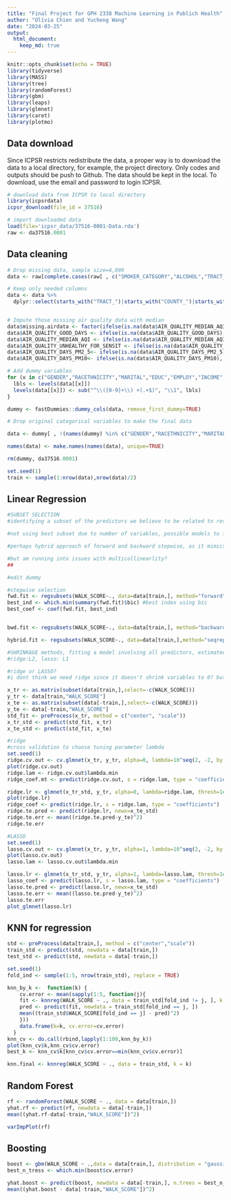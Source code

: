 ```yaml
---
title: "Final Project for GPH 2338 Machine Learning in Publich Health"
author: "Olivia Chien and Yucheng Wang"
date: "2024-03-25"
output: 
  html_document:
    keep_md: true
---
```


```r
knitr::opts_chunk$set(echo = TRUE)
library(tidyverse)
library(MASS)
library(tree)
library(randomForest)
library(gbm)
library(leaps)
library(glmnet)
library(caret)
library(plotmo)
```

## Data download

Since ICPSR restricts redistribute the data, a proper way is to download the data to a local directory, for example, the project directory. Only codes and outputs should be push to Github. The data should be kept in the local. To download, use the email and password to login ICPSR.

```r
# download data from ICPSR to local directory
library(icpsrdata)
icpsr_download(file_id = 37516)
```

```r
# import downloaded data
load(file='icpsr_data/37516-0001-Data.rda')
raw <- da37516.0001
```

## Data cleaning

```r
# Drop missing data, sample size=4,090
data <- raw[complete.cases(raw[ , c("SMOKER_CATEGORY","ALCOHOL","TRACT_BELOW_POVERTY","TRACT_UNINSURED_OVER_65","TRACT_OWNER_OVER_30","TRACT_UNINSURED_UNDER_18","COUNTY_VIOLENT_CRIME")]),]

# Keep only needed columns
data <- data %>% 
  dplyr::select(starts_with("TRACT_")|starts_with("COUNTY_")|starts_with("AIR_")|all_of(c("AGE","GENDER","RACETHNICITY","EDUC","MARITAL","EMPLOY","INCOME","REGION9","METRO","HOUSING","HOME_TYPE","SMOKER_CATEGORY","ALCOHOL","PHYSICIANS_TG_DOC","WALK_SCORE")))


# Impute those missing air quality data with median
data$missing.airdata <- factor(ifelse(is.na(data$AIR_QUALITY_MEDIAN_AQI), 1, 0),levels = c(1,0),labels = c("Yes","No"))
data$AIR_QUALITY_GOOD_DAYS <- ifelse(is.na(data$AIR_QUALITY_GOOD_DAYS), median(data$AIR_QUALITY_GOOD_DAYS,na.rm = TRUE), data$AIR_QUALITY_GOOD_DAYS)
data$AIR_QUALITY_MEDIAN_AQI <- ifelse(is.na(data$AIR_QUALITY_MEDIAN_AQI), median(data$AIR_QUALITY_MEDIAN_AQI,na.rm = TRUE), data$AIR_QUALITY_MEDIAN_AQI)
data$AIR_QUALITY_UNHEALTHY_FOR_SENSIT <- ifelse(is.na(data$AIR_QUALITY_UNHEALTHY_FOR_SENSIT), median(data$AIR_QUALITY_UNHEALTHY_FOR_SENSIT,na.rm = TRUE), data$AIR_QUALITY_UNHEALTHY_FOR_SENSIT)
data$AIR_QUALITY_DAYS_PM2_5<- ifelse(is.na(data$AIR_QUALITY_DAYS_PM2_5), median(data$AIR_QUALITY_DAYS_PM2_5,na.rm = TRUE), data$AIR_QUALITY_DAYS_PM2_5)
data$AIR_QUALITY_DAYS_PM10<- ifelse(is.na(data$AIR_QUALITY_DAYS_PM10), median(data$AIR_QUALITY_DAYS_PM10,na.rm = TRUE), data$AIR_QUALITY_DAYS_PM10)
```



```r
# Add dummy variables
for (x in c("GENDER","RACETHNICITY","MARITAL","EDUC","EMPLOY","INCOME","HOUSING","ALCOHOL","METRO","HOME_TYPE","SMOKER_CATEGORY","REGION9", "missing.airdata")){
  lbls <- levels(data[[x]])
  levels(data[[x]]) <- sub("^\\([0-9]+\\) +(.+$)", "\\1", lbls)
}

dummy <- fastDummies::dummy_cols(data, remove_first_dummy=TRUE)

# Drop original categorical variables to make the final data

data <- dummy[ , !(names(dummy) %in% c("GENDER","RACETHNICITY","MARITAL","EDUC","EMPLOY","INCOME","HOUSING","ALCOHOL","METRO","HOME_TYPE","SMOKER_CATEGORY","REGION9","missing.airdata"))]

names(data) <- make.names(names(data), unique=TRUE)

rm(dummy, da37516.0001)

```

```r
set.seed(1)
train <- sample(1:nrow(data),nrow(data)/2)

```


## Linear Regression

```r
#SUBSET SELECTION
#identifying a subset of the predictors we believe to be related to response, fit a model using least squares on the reduced set of variables

#not using best subset due to number of variables, possible models to fit would be huge (2^113)

#perhaps hybrid approach of forward and backward stepwise, as it mimics best subset while retaining computational advantages of forward/backward stepwise

#but am running into issues with multicollinearlity? 
## 

#edit dummy

#stepwise selection
fwd.fit <- regsubsets(WALK_SCORE~., data=data[train,], method="forward", nvmax=113)
best_ind <- which.min(summary(fwd.fit)$bic) #best index using bic
best_coef <- coef(fwd.fit, best_ind)


bwd.fit <- regsubsets(WALK_SCORE~., data=data[train,], method="backward")

hybrid.fit <- regsubsets(WALK_SCORE~., data=data[train,],method="seqrep")

```

```r
#SHRINKAGE methods, fitting a model involving all predictors, estimated coefficients are shrunken towards zero relative to the least squares estimate, can also perform variable selection. 
#ridge:L2, lasso: L1

#ridge or LASSO? 
#i dont think we need ridge since it doesn't shrink variables to 0? but maybe we could talk about the variables that are close to 0? 

x_tr <- as.matrix(subset(data[train,],select=-c(WALK_SCORE)))
y_tr <- data[train,"WALK_SCORE"]
x_te <- as.matrix(subset(data[-train,],select=-c(WALK_SCORE)))
y_te <- data[-train,"WALK_SCORE"]
std_fit <- preProcess(x_tr, method = c("center", "scale"))
x_tr_std <- predict(std_fit, x_tr)
x_te_std <- predict(std_fit, x_te)

#ridge
#cross validation to choose tuning parameter lambda
set.seed(1)
ridge.cv.out <- cv.glmnet(x_tr, y_tr, alpha=0, lambda=10^seq(2, -2, by = -.1), nfolds = 5)
plot(ridge.cv.out)
ridge.lam <- ridge.cv.out$lambda.min 
ridge_coef.mt <- predict(ridge.cv.out, s = ridge.lam, type = "coefficients")

ridge.lr <- glmnet(x_tr_std, y_tr, alpha=0, lambda=ridge.lam, thresh=1e-12)
plot(ridge.lr)
ridge_coef <- predict(ridge.lr, s = ridge.lam, type = "coefficients")
ridge.te.pred <- predict(ridge.lr, newx=x_te_std)
ridge.te.err <- mean((ridge.te.pred-y_te)^2)
ridge.te.err

#LASSO
set.seed(1)
lasso.cv.out <- cv.glmnet(x_tr, y_tr, alpha=1, lambda=10^seq(2, -2, by = -.1), nfolds = 5)
plot(lasso.cv.out)
lasso.lam <- lasso.cv.out$lambda.min 

lasso.lr <- glmnet(x_tr_std, y_tr, alpha=1, lambda=lasso.lam, thresh=1e-12)
lasso_coef <- predict(lasso.lr, s = lasso.lam, type = "coefficients")
lasso.te.pred <- predict(lasso.lr, newx=x_te_std)
lasso.te.err <- mean((lasso.te.pred-y_te)^2)
lasso.te.err 
plot_glmnet(lasso.lr)
```



## KNN for regression

```r
std <- preProcess(data[train,], method = c("center","scale"))
train_std <- predict(std, newdata = data[train,])
test_std <- predict(std, newdata = data[-train,])

set.seed(1)
fold_ind <- sample(1:5, nrow(train_std), replace = TRUE)

knn_by_k <-  function(k) {
    cv.error <- mean(sapply(1:5, function(j){
    fit <- knnreg(WALK_SCORE ~ ., data = train_std[fold_ind != j, ], k = k)
    pred <- predict(fit, newdata = train_std[fold_ind == j, ])
    mean((train_std$WALK_SCORE[fold_ind == j] - pred)^2)
    }))
    data.frame(k=k, cv.error=cv.error)
  }
knn_cv <- do.call(rbind,lapply(1:100,knn_by_k))
plot(knn_cv$k,knn_cv$cv.error)
best_k <- knn_cv$k[knn_cv$cv.error==min(knn_cv$cv.error)]

knn.final <- knnreg(WALK_SCORE ~ ., data = train_std, k = k)

```


## Random Forest
```r
rf <- randomForest(WALK_SCORE ~ ., data = data[train,])
yhat.rf <- predict(rf, newdata = data[-train,])
mean((yhat.rf-data[-train,"WALK_SCORE"])^2)

varImpPlot(rf)
```

## Boosting

```r
boost <- gbm(WALK_SCORE ~ .,data = data[train,], distribution = "gaussian", n.trees = 30000, interaction.depth = 1, cv.folds = 5, shrinkage = 0.01)
best_n_tress <- which.min(boost$cv.error)

yhat.boost <- predict(boost, newdata = data[-train,], n.trees = best_n_tress)
mean((yhat.boost - data[-train,"WALK_SCORE"])^2)
```

